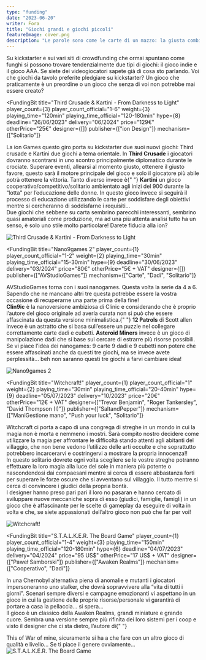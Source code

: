 ```yaml
---
type: "funding"
date: "2023-06-20"
writer: Fora
title: "Giochi grandi e giochi piccoli"
featureImage: cover.png
description: "Le parole sono come le carte di un mazzo: la giusta combinazione può vincere un pledge."
---
```


<FundingIntro>
  Su kickstarter e sui vari siti di crowdfunding che ormai spuntano come funghi si possono trovare tendenzialmente due
  tipi di giochi: il gioco indie e il gioco AAA. Se siete dei videogiocatori sapete già di cosa sto parlando. Voi che
  giochi da tavolo preferite pledgiare su kickstarter? Un gioco che praticamente è un preordine o un gioco che senza di
  voi non potrebbe mai essere creato?
</FundingIntro>

<FundingBit
  title="Third Crusade & Kartini - From Darkness to Light"
  player_count={3}
  player_count_official="1-6"
  weight={3}
  playing_time="120min"
  playing_time_official="120-180min"
  hype={8}
  deadline="26/06/2023"
  delivery="06/2024"
  price="129€"
  otherPrice="25€"
  designer={[]}
  publisher={["ion Design"]}
  mechanism={["Solitario"]}
>
  La ion Games questo giro porta su kickstarter due suoi nuovi giochi: Third crusade e Kartini due giochi a tema
  orientale. In <strong>Third Crusade</strong> i giocatori dovranno scontrarsi in uno scontro principalmente diplomatico
  durante le crociate. Superare eventi, allearsi al momento giusto, ottenere il giusto favore, questo sarà il motore
  principale del gioco e solo il giocatore più abile potrà ottenere la vittoria. Tanto diverso invece è{" "}
  <strong>Kartini</strong> un gioco cooperativo/competitivo/solitario ambientato agli inizi del 900 durante la “lotta"
  per l’educazione delle donne. In questo gioco invece si seguirà il processo di educazione utilizzando le carte per
  soddisfare degli obiettivi mentre si cercheranno di soddisfarne i requisiti… <br />
  Due giochi che sebbene su carta sembrino parecchi interessanti, sembrino quasi amatoriali come produzione, ma ad una più
  attenta analisi tutto ha un senso, è solo uno stile molto particolare! Darete fiducia alla ion?
</FundingBit>

<img src="game1.png?t=3" alt="Third Crusade & Kartini - From Darkness to Light" />

<FundingLink
  title="Third Crusade & Kartini - From Darkness to Light"
  link="https://www.kickstarter.com/projects/455725875/kartini-from-darkness-to-light-and-third-crusade"
  small
/>

<FundingBit
  title="Nano9games 2"
  player_count={1}
  player_count_official="1-2"
  weight={2}
  playing_time="30min"
  playing_time_official="15-30min"
  hype={9}
  deadline="30/06/2023"
  delivery="03/2024"
  price="80€"
  otherPrice="5€ + VAT"
  designer={[]}
  publisher={["AVStudioGames"]}
  mechanism={["Carte", "Dadi", "Solitario"]}
>
  AVStudioGames torna con i suoi nanogames. Questa volta la serie da 4 a 6. Sapendo che ne mancano altri tre questa
  potrebbe essere la vostra occasione di recuperarne una parte prima della fine!
  <br />
  <strong>Clin9ic</strong> è la nanoversione ambiziosa di Clinic e considerando che è proprio l’autore del gioco
  originale ad averla curata non si può che essere affascinata da questa versione minimalistica.{" "}
  <strong>12 Patrols</strong> di <Link to="/designers/scott-allen-czysz">Scott allen</Link> invece è un astratto che si
  basa sull’essere un puzzle nel collegare correttamente carte dadi e cubetti. <strong>Asteroid Miners</strong> invece è
  un gioco di manipolazione dadi che si base sul cercare di estrarre più risorse possibili. Se vi piace l’idea dei
  nanogames: 9 carte 9 dadi e 9 cubetti non potere che essere affascinati anche da questi tre giochi, ma se invece avete
  perplessità… beh non saranno questi tre giochi a farvi cambiare idea!
</FundingBit>

<img src="game2.png?t=1" alt="Nano9games 2" />

<FundingLink title="Nano9games 2" link="https://www.giochistarter.it/scheda.php?item=1004693&lingua=1&crowd=1" small />

<FundingBit
  title="Witchcraft!"
  player_count={1}
  player_count_official="1"
  weight={2}
  playing_time="30min"
  playing_time_official="20-40min"
  hype={9}
  deadline="05/07/2023"
  delivery="10/2023"
  price="20€"
  otherPrice="12€ + VAT"
  designer={["Trevor Benjamin", "Roger Tankersley", "David Thompson (I)"]}
  publisher={["SaltandPepper"]}
  mechanism={["ManiGestione mano", "Push your luck", "Solitario"]}
>
  Witchcraft ci porta a capo di una congrega di streghe in un mondo in cui la magia non è morta e nemmeno i mostri. Sarà
  compito nostro decidere come utilizzare la magia per affrontare le difficoltà stando attenti agli abitanti del
  villaggio, che non bene vedono l’utilizzo delle arti occulte e che soprattutto potrebbero incarcerarvi e costringervi
  a mostrare la propria innocenza!! <br />
  In questo solitario dovrete ogni volta scegliere se le vostre streghe potranno effettuare la loro magia alla luce del sole
  in maniera più potente o nascondendosi dai compaesani mentre si cerca di essere abbastanza forti per superare le forze
  oscure che si avventano sul villaggio. Il tutto mentre si cerca di convincere i giudici della propria bontà. <br />I designer
  hanno preso pari pari il loro <Link to="/reviews/no-pasaran/">no pasaran</Link> e hanno cercato di sviluppare nuove meccaniche
  sopra di esso (giudici, famiglie, famigli) in un gioco che è affascinante per le scelte di gameplay da eseguire di volta
  in volta e che, se siete appassionati dell’altro gioco non può che far per voi!
</FundingBit>

<img src="game3.png?t=1" alt="Witchcraft!" />

<FundingLink title="Witchcraft!" link="https://gamefound.com/projects/saltandpepper/witchcraft-" small />

<FundingBit
  title="S.T.A.L.K.E.R. The Board Game"
  player_count={1}
  player_count_official="1-4"
  weight={3}
  playing_time="150min"
  playing_time_official="120-180min"
  hype={6}
  deadline="04/07/2023"
  delivery="04/2024"
  price="95 US$"
  otherPrice="17 US$ + VAT"
  designer={["Paweł Samborski"]}
  publisher={["Awaken Realms"]}
  mechanism={["Cooperativo", "Dadi"]}
>
  In una Chernobyl alternativa piena di anomalie e mutanti i giocatori impersoneranno uno stalker, che dovrà
  sopravvivere alla “vita di tutti i giorni". Scenari sempre diversi e campagne emozionanti vi aspettano in un gioco in
  cui la gestione delle proprie risorse/personale vi garantirà di portare a casa la pellaccia… si spera… <br /> Il gioco
  è un classico della <Link to="/publishers/awaken-realms">Awaken Realms</Link>, grandi miniature e grande cuore. Sembra
  una versione sempre più rifinita dei loro sistemi per i coop e visto il designer che ci sta dietro, l’autore di{" "}
  <Link to="/reviews/this-war-of-mine/"> This of War of mine</Link>, sicuramente si ha a che fare con un altro gioco di
  qualità e livello… Se ti piace il genere ovviamente…
</FundingBit>

<img src="game4.png?t=1" alt="S.T.A.L.K.E.R. The Board Game" />

<FundingLink
  title="S.T.A.L.K.E.R. The Board Game"
  link="https://gamefound.com/projects/awaken-realms/stalker-the-boardgame"
  small
/>

